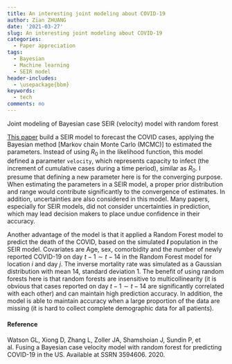 ```yaml
---
title: An interesting joint modeling about COVID-19
author: Zian ZHUANG
date: '2021-03-27'
slug: An interesting joint modeling about COVID-19
categories:
  - Paper appreciation
tags:
  - Bayesian
  - Machine learning
  - SEIR model
header-includes: 
  - \usepackage{bbm}
keywords:
  - tech
comments: no
---
```

Joint modeling of Bayesian case SEIR (velocity) model with random forest
<!--more-->

[This paper](https://doi.org/10.1101/2020.05.15.20102608) build a SEIR model to forecast the COVID cases, applying the Bayesian method [Markov chain Monte Carlo (MCMC)] to estimated the parameters. Instead of using $R_0$ in the likelihood function, this model defined a parameter `velocity`, which represents capacity to infect (the increment of cumulative cases during a time period), similar as $R_0$. I presume that defining a new parameter here is for the converging purpose. When estimating the parameters in a SEIR model, a proper prior distribution and range would contribute significantly to the convergence of estimates. In addition, uncertainties are also considered in this model. Many papers, especially for SEIR models, did not consider uncertainties in prediction, which may lead decision makers to place undue confidence in their accuracy. 

Another advantage of the model is that it applied a Random Forest model to predict the death of the COVID, based on the simulated _**I**_ population in the SEIR model. Covariates are Age, sex, comorbidity and  the number of newly reported COVID-19 on day $t-1\sim t-14$ in the Random Forest model for location *i* and day *j*. The inverse mortality rate was simulated as a Gaussian distribution with mean 14, standard deviation 1. The benefit of using random forests here is that random forests are insensitive to multicollinearity (it is obvious that cases reported on day $t-1\sim t-14$ are significantly correlated with each other) and can maintain high prediction accuracy. In addition, the model is able to maintain accuracy when a large proportion of the data are missing (it is hard to collect complete demographic data for all patients).

#### Reference
Watson GL, Xiong D, Zhang L, Zoller JA, Shamshoian J, Sundin P, et al. Fusing a Bayesian case velocity model with random forest for predicting COVID-19 in the US. Available at SSRN 3594606. 2020.
